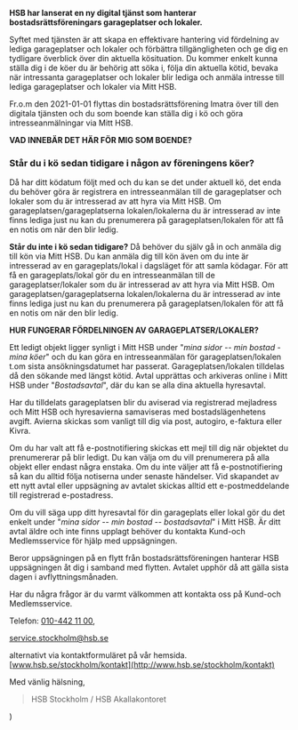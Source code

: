 

**HSB har lanserat en ny digital tjänst som hanterar
bostadsrättsföreningars garageplatser och lokaler.**

Syftet med tjänsten är att skapa en effektivare hantering vid fördelning
av lediga garageplatser och lokaler och förbättra tillgängligheten och
ge dig en tydligare överblick över din aktuella kösituation. Du kommer
enkelt kunna ställa dig i de köer du är behörig att söka i, följa din
aktuella kötid, bevaka när intressanta garageplatser och lokaler blir
lediga och anmäla intresse till lediga garageplatser och lokaler via
Mitt HSB.

Fr.o.m den 2021-01-01 flyttas din bostadsrättsförening Imatra över till
den digitala tjänsten och du som boende kan ställa dig i kö och göra
intresseanmälningar via Mitt HSB.

**VAD INNEBÄR DET HÄR FÖR MIG SOM BOENDE?**

### Står du i kö sedan tidigare i någon av föreningens köer?

Då har ditt ködatum följt med och du kan se det under aktuell kö, det
enda du behöver göra är registrera en intresseanmälan till de
garageplatser och lokaler som du är intresserad av att hyra via Mitt
HSB. Om garageplatsen/garageplatserna lokalen/lokalerna du är
intresserad av inte finns lediga just nu kan du prenumerera på
garageplatsen/lokalen för att få en notis om när den blir ledig.

**Står du inte i kö sedan tidigare?**
Då behöver du själv gå in och anmäla dig till kön via Mitt HSB. Du kan
anmäla dig till kön även om du inte är intresserad av en
garageplats/lokal i dagsläget för att samla ködagar. För att få en
garageplats/lokal gör du en intresseanmälan till de
garageplatser/lokaler som du är intresserad av att hyra via Mitt HSB. Om
garageplatsen/garageplatserna lokalen/lokalerna du är intresserad av
inte finns lediga just nu kan du prenumerera på garageplatsen/lokalen
för att få en notis om när den blir ledig.


**HUR FUNGERAR FÖRDELNINGEN AV GARAGEPLATSER/LOKALER?**

Ett ledigt objekt ligger synligt i Mitt HSB under "_mina sidor_ -- _min
bostad_ - _mina köer_"  och du kan göra en intresseanmälan för
garageplatsen/lokalen t.om sista ansökningsdatumet har passerat.
Garageplatsen/lokalen tilldelas då den sökande med längst kötid. Avtal
upprättas och arkiveras online i Mitt HSB under "_Bostadsavtal_", där du
kan se alla dina aktuella hyresavtal.

Har du tilldelats garageplatsen blir du aviserad via registrerad
mejladress och Mitt HSB och hyresavierna samaviseras med
bostadslägenhetens avgift. Avierna skickas som vanligt till dig via
post, autogiro, e-faktura eller Kivra.

Om du har valt att få e-postnotifiering skickas ett mejl till dig när
objektet du prenumererar på blir ledigt. Du kan välja om du vill
prenumerera på alla objekt eller endast några enstaka. Om du inte väljer
att få e-postnotifiering så kan du alltid följa notiserna under senaste
händelser. Vid skapandet av ett nytt avtal eller uppsägning av avtalet
skickas alltid ett e-postmeddelande till registrerad e-postadress.

Om du vill säga upp ditt hyresavtal för din garageplats eller lokal gör
du det enkelt under "_mina sidor_ -- _min bostad_ -- _bostadsavtal_" i Mitt
HSB. Är ditt avtal äldre och inte finns upplagt behöver du kontakta
Kund-och Medlemsservice för hjälp med uppsägningen.

Beror uppsägningen på en flytt från bostadsrättsföreningen hanterar HSB
uppsägningen åt dig i samband med flytten. Avtalet upphör då att gälla
sista dagen i avflyttningsmånaden.

Har du några frågor är du varmt välkommen att kontakta oss på Kund-och
Medlemsservice.


Telefon: [010-442 11 00](tel:010-4421100),


[service.stockholm@hsb.se](mailto:service.stockholm@hsb.se)


alternativt via kontaktformuläret på vår hemsida.
[www.hsb.se/stockholm/kontakt](http://www.hsb.se/stockholm/kontakt)


Med vänlig hälsning,
> HSB Stockholm / HSB Akallakontoret



  <MDXProvider>
      <Body>
          <Centered2
        introducing="Digital tjänst för hantering"
        title="Garageplatser och lokaler"
        summary="Fr.o.m den 2021-01-01 flyttas din bostadsrättsförening Imatra över till den digitala tjänsten och du som boende kan ställa dig i kö och göra intresseanmälningar via Mitt HSB."
      >
               <main {...props} />
          </Centered2>
      </Body>
  </MDXProvider>
)
